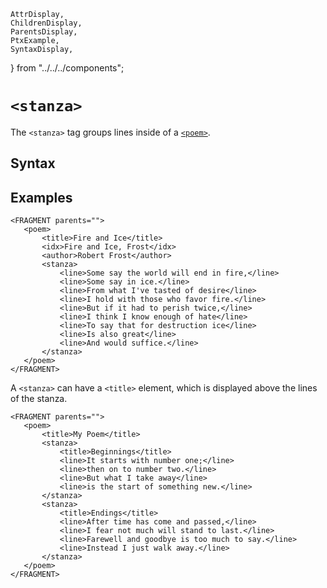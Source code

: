     AttrDisplay,
    ChildrenDisplay,
    ParentsDisplay,
    PtxExample,
    SyntaxDisplay,
} from "../../../components";

# `<stanza>`

The `<stanza>` tag groups lines inside of a [`<poem>`](poem).

## Syntax

<SyntaxDisplay name="stanza" />

## Examples

```ptx-example /stanza/
<FRAGMENT parents="">
   <poem>
       <title>Fire and Ice</title>
       <idx>Fire and Ice, Frost</idx>
       <author>Robert Frost</author>
       <stanza>
           <line>Some say the world will end in fire,</line>
           <line>Some say in ice.</line>
           <line>From what I've tasted of desire</line>
           <line>I hold with those who favor fire.</line>
           <line>But if it had to perish twice,</line>
           <line>I think I know enough of hate</line>
           <line>To say that for destruction ice</line>
           <line>Is also great</line>
           <line>And would suffice.</line>
       </stanza>
   </poem>
</FRAGMENT>
```

A `<stanza>` can have a `<title>` element, which is displayed above the lines of the stanza.

```ptx-example /stanza/
<FRAGMENT parents="">
   <poem>
       <title>My Poem</title>
       <stanza>
           <title>Beginnings</title>
           <line>It starts with number one;</line>
           <line>then on to number two.</line>
           <line>But what I take away</line>
           <line>is the start of something new.</line>
       </stanza>
       <stanza>
           <title>Endings</title>
           <line>After time has come and passed,</line>
           <line>I fear not much will stand to last.</line>
           <line>Farewell and goodbye is too much to say.</line>
           <line>Instead I just walk away.</line>
       </stanza>
   </poem>
</FRAGMENT>
```
